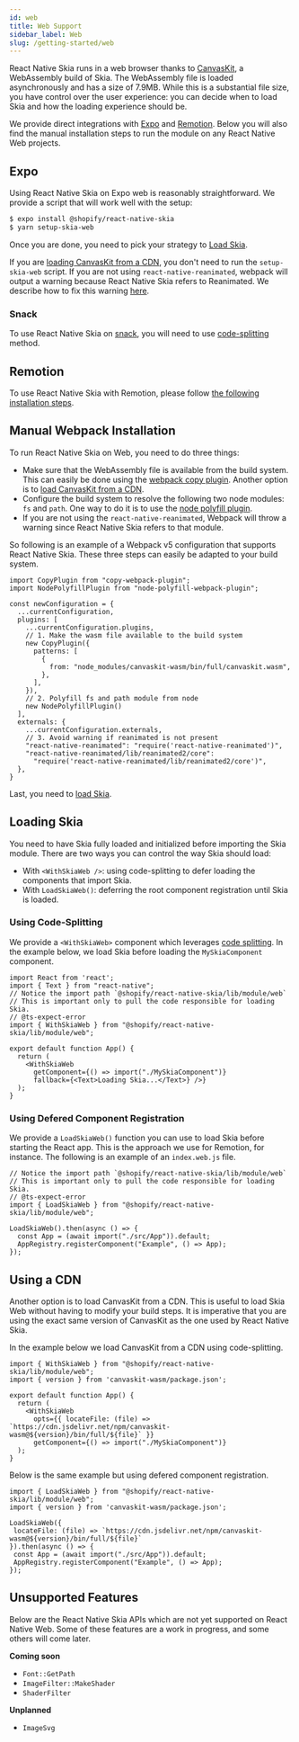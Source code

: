 ```yaml
---
id: web
title: Web Support
sidebar_label: Web
slug: /getting-started/web
---
```



React Native Skia runs in a web browser thanks to [CanvasKit](https://skia.org/docs/user/modules/canvaskit/), a WebAssembly build of Skia.
The WebAssembly file is loaded asynchronously and has a size of 7.9MB.
While this is a substantial file size, you have control over the user experience: you can decide when to load Skia and how the loading experience should be.

We provide direct integrations with [Expo](#Expo) and [Remotion](#Remotion).
Below you will also find the manual installation steps to run the module on any React Native Web projects.

## Expo

Using React Native Skia on Expo web is reasonably straightforward.
We provide a script that will work well with the setup:
```bash
$ expo install @shopify/react-native-skia
$ yarn setup-skia-web
```

Once you are done, you need to pick your strategy to [Load Skia](#loading-skia).

If you are [loading CanvasKit from a CDN](#using-a-cdn), you don't need to run the `setup-skia-web` script. If you are not using `react-native-reanimated`, webpack will output a warning because React Native Skia refers to Reanimated. We describe how to fix this warning [here](#manual-webpack-installation).

### Snack

To use React Native Skia on [snack](https://snack.expo.dev/), you will need to use [code-splitting](#using-code-splitting) method.


<Snack id="@wcandillon/hello-snack" />


## Remotion

To use React Native Skia with Remotion, please follow [the following installation steps](https://remotion.dev/skia).

## Manual Webpack Installation

To run React Native Skia on Web, you need to do three things:
* Make sure that the WebAssembly file is available from the build system. This can easily be done using the [webpack copy plugin](https://webpack.js.org/plugins/copy-webpack-plugin/). Another option is to [load CanvasKit from a CDN](#using-a-cdn).
* Configure the build system to resolve the following two node modules: `fs` and `path`. One way to do it is to use the [node polyfill plugin](https://www.npmjs.com/package/node-polyfill-webpack-plugin).
* If you are not using the `react-native-reanimated`, Webpack will throw a warning since React Native Skia refers to that module.

So following is an example of a Webpack v5 configuration that supports React Native Skia.
These three steps can easily be adapted to your build system.

```tsx
import CopyPlugin from "copy-webpack-plugin";
import NodePolyfillPlugin from "node-polyfill-webpack-plugin";

const newConfiguration = {
  ...currentConfiguration,
  plugins: [
    ...currentConfiguration.plugins,
    // 1. Make the wasm file available to the build system
    new CopyPlugin({
      patterns: [
        {
          from: "node_modules/canvaskit-wasm/bin/full/canvaskit.wasm",
        },
      ],
    }),
    // 2. Polyfill fs and path module from node
    new NodePolyfillPlugin()
  ],
  externals: {
    ...currentConfiguration.externals,
    // 3. Avoid warning if reanimated is not present
    "react-native-reanimated": "require('react-native-reanimated')",
    "react-native-reanimated/lib/reanimated2/core":
      "require('react-native-reanimated/lib/reanimated2/core')",
  },
}
```

Last, you need to [load Skia](#loading-skia).

## Loading Skia

You need to have Skia fully loaded and initialized before importing the Skia module.
There are two ways you can control the way Skia should load:
* With `<WithSkiaWeb />`: using code-splitting to defer loading the components that import Skia.
* With `LoadSkiaWeb()`: deferring the root component registration until Skia is loaded.

### Using Code-Splitting

We provide a `<WithSkiaWeb>` component which leverages [code splitting](https://reactjs.org/docs/code-splitting.html). In the example below, we load Skia before loading the `MySkiaComponent` component. 

```tsx
import React from 'react';
import { Text } from "react-native";
// Notice the import path `@shopify/react-native-skia/lib/module/web`
// This is important only to pull the code responsible for loading Skia.
// @ts-expect-error
import { WithSkiaWeb } from "@shopify/react-native-skia/lib/module/web";

export default function App() {
  return (
    <WithSkiaWeb
      getComponent={() => import("./MySkiaComponent")}
      fallback={<Text>Loading Skia...</Text>} />}
  );
}
```

### Using Defered Component Registration

We provide a `LoadSkiaWeb()` function you can use to load Skia before starting the React app.
This is the approach we use for Remotion, for instance.
The following is an example of an `index.web.js` file.

```tsx
// Notice the import path `@shopify/react-native-skia/lib/module/web`
// This is important only to pull the code responsible for loading Skia.
// @ts-expect-error
import { LoadSkiaWeb } from "@shopify/react-native-skia/lib/module/web";

LoadSkiaWeb().then(async () => {
  const App = (await import("./src/App")).default;
  AppRegistry.registerComponent("Example", () => App);
});
```

## Using a CDN

Another option is to load CanvasKit from a CDN.
This is useful to load Skia Web without having to modify your build steps.
It is imperative that you are using the exact same version of CanvasKit as the one used by React Native Skia.

In the example below we load CanvasKit from a CDN using code-splitting.

```tsx
import { WithSkiaWeb } from "@shopify/react-native-skia/lib/module/web";
import { version } from 'canvaskit-wasm/package.json';

export default function App() {
  return (
    <WithSkiaWeb
      opts={{ locateFile: (file) => `https://cdn.jsdelivr.net/npm/canvaskit-wasm@${version}/bin/full/${file}` }}
      getComponent={() => import("./MySkiaComponent")}
  );
}
```

Below is the same example but using defered component registration.
 
 ```tsx
import { LoadSkiaWeb } from "@shopify/react-native-skia/lib/module/web";
import { version } from 'canvaskit-wasm/package.json';

LoadSkiaWeb({
  locateFile: (file) => `https://cdn.jsdelivr.net/npm/canvaskit-wasm@${version}/bin/full/${file}`
}).then(async () => {
  const App = (await import("./src/App")).default;
  AppRegistry.registerComponent("Example", () => App);
});
```

## Unsupported Features

Below are the React Native Skia APIs which are not yet supported on React Native Web.
Some of these features are a work in progress, and some others will come later.

**Coming soon**

* `Font::GetPath`
* `ImageFilter::MakeShader`
* `ShaderFilter`

**Unplanned**

* `ImageSvg`
